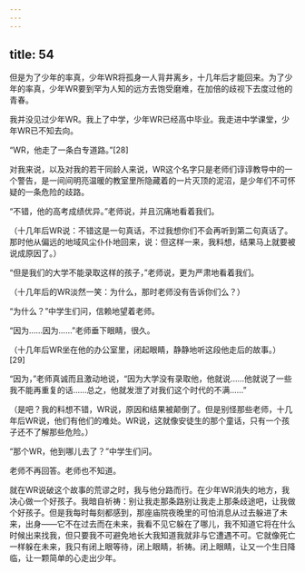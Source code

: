```yaml
---
---
---
```

title: 54
---



但是为了少年的率真，少年WR将孤身一人背井离乡，十几年后才能回来。为了少年的率真，少年WR要到罕为人知的远方去饱受磨难，在加倍的歧视下去度过他的青春。

我并没见过少年WR。我上了中学，少年WR已经高中毕业。我走进中学课堂，少年WR已不知去向。

“WR，他走了一条白专道路。”[28]

对我来说，以及对我的若干同龄人来说，WR这个名字只是老师们谆谆教导中的一个警告，是一间间明亮温暖的教室里所隐藏着的一片灭顶的泥沼，是少年们不可怀疑的一条危险的歧路。

“不错，他的高考成绩优异。”老师说，并且沉痛地看着我们。

（十几年后WR说：不错这是一句真话，不过我想你们不会再听到第二句真话了。那时他从偏远的地域风尘仆仆地回来，说：但这样一来，我料想，结果马上就要被说成原因了。）

“但是我们的大学不能录取这样的孩子，”老师说，更为严肃地看着我们。

（十几年后的WR淡然一笑：为什么，那时老师没有告诉你们么？）

“为什么？”中学生们问，信赖地望着老师。

“因为……因为……”老师垂下眼睛，很久。

（十几年后WR坐在他的办公室里，闭起眼睛，静静地听这段他走后的故事。）[29]

“因为，”老师真诚而且激动地说，“因为大学没有录取他，他就说……他就说了一些我不能再重复的话……总之，他就发泄了对我们这个时代的不满……”

（是吧？我的料想不错，WR说，原因和结果被颠倒了。但是别怪那些老师，十几年后WR说，他们有他们的难处。WR说，这就像安徒生的那个童话，只有一个孩子还不了解那些危险。）

“那个WR，他到哪儿去了？”中学生们问。

老师不再回答。老师也不知道。

就在WR说破这个故事的荒谬之时，我与他分路而行。在少年WR消失的地方，我决心做一个好孩子。我暗自祈祷：别让我走那条路别让我走上那条歧途吧，让我做个好孩子。但是我每时每刻都感到，那座庙院夜晚里的可怕消息从过去躲进了未来，出身——它不在过去而在未来，我看不见它躲在了哪儿，我不知道它将在什么时候出来找我，但只要我不可避免地长大我知道我就非与它遭遇不可。它就像死亡一样躲在未来，我只有闭上眼等待，闭上眼睛，祈祷。闭上眼睛，让又一个生日降临，让一颗简单的心走出少年。